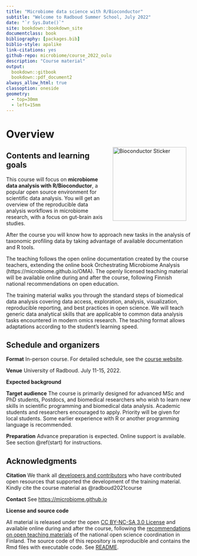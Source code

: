 ```yaml
--- 
title: "Microbiome data science with R/Bioconductor"
subtitle: "Welcome to Radboud Summer School, July 2022"
date: "`r Sys.Date()`"
site: bookdown::bookdown_site
documentclass: book
bibliography: [packages.bib]
biblio-style: apalike
link-citations: yes
github-repo: microbiome/course_2022_oulu
description: "Course material"
output:
  bookdown::gitbook
  bookdown::pdf_document2
always_allow_html: true  
classoption: oneside
geometry:
  - top=30mm
  - left=15mm
---
```




# Overview

<a href="https://bioconductor.org"><img src="`r rebook::BiocSticker('animated')`" width="200" alt="Bioconductor Sticker" align="right" style="margin: 0 1em 0 1em" /></a>


## Contents and learning goals

This course will focus on **microbiome data analysis
with R/Bioconductor**, a popular open source environment for
scientific data analysis. You will get an overview of the
reproducible data analysis workflows in microbiome research, with a
focus on gut-brain axis studies.

After the course you will know how to approach new tasks in the
analysis of taxonomic profiling data by taking advantage of available
documentation and R tools.

The teaching follows the open online documentation created by the
course teachers, extending the online book Orchestrating Microbiome
Analysis (https://microbiome.github.io/OMA). The openly licensed
teaching material will be available online during and after the
course, following Finnish national recommendations on open education.

The training material walks you through the standard steps of
biomedical data analysis covering data access, exploration, analysis,
visualization, reproducible reporting, and best practices in open
science.  We will teach generic data analytical skills that are
applicable to common data analysis tasks encountered in modern omics
research. The teaching format allows adaptations according to the
student's learning speed.


## Schedule and organizers

**Format** In-person course. For detailed schedule, see the
  [course
  website](https://www.ru.nl/radboudsummerschool/courses/2022/registration-longer-possible-brain-bacteria).

**Venue** University of Radboud. July 11-15, 2022.

**Expected background**

**Target audience** The course is primarily designed for advanced MSc
and PhD students, Postdocs, and biomedical researchers who wish to
learn new skills in scientific programming and biomedical data
analysis. Academic students and researchers encouraged to
apply. Priority will be given for local students. Some earlier
experience with R or another programming language is recommended. 

**Preparation** Advance preparation is expected. Online support is available. See section \@ref(start) for instructions.

## Acknowledgments

**Citation** We thank all [developers and contributors](https://microbiome.github.io) who have contributed open resources that supported the development of the training material. Kindly cite the course material as @radboud2021course 

**Contact** See [https://microbiome.github.io](https://microbiome.github.io)


**License and source code**

All material is released under the open [CC BY-NC-SA 3.0
License](LICENSE) and available online during and after the course,
following the [recommendations on open teaching
materials](https://avointiede.fi/fi/linjaukset-ja-aineistot/kotimaiset-linjaukset/oppimisen-ja-oppimateriaalien-avoimuuden-linjaus)
of the national open science coordination in Finland. The source code
of this repository is reproducible and contains the Rmd files with
executable code. See [README](README.md).


